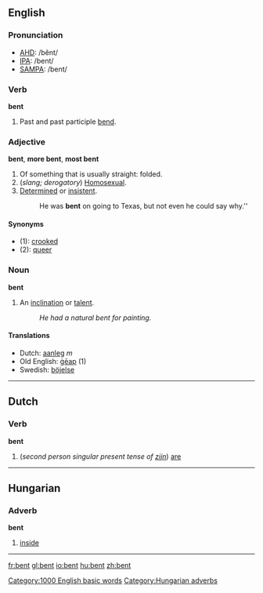 ==English==
===Pronunciation===
*[[w:AHD|AHD]]: /bĕnt/
*[[w:IPA|IPA]]: /bent/
*[[w:SAMPA|SAMPA]]: /bent/

===Verb===
'''bent'''

# Past and past participle [[bend]].

===Adjective===
'''bent''', '''more bent''', '''most bent'''

#Of something that is usually straight: folded.
#(''slang; derogatory'') [[Homosexual]].
#[[determined|Determined]] or [[insistent]].
#:He was '''bent''' on going to Texas, but not even he could say why.''

====Synonyms====
*(1): [[crooked]]
*(2): [[queer]]

===Noun===
'''bent'''

#An [[inclination]] or [[talent]].
#: ''He had a natural bent for painting.''

====Translations====
*Dutch: [[aanleg]] ''m''
*Old English: [[geap|ġēap]] (1)
*Swedish: [[böjelse]]

----

==Dutch==
===Verb===
'''bent'''

#(''second person singular present tense of [[zijn]]'') [[are]]

[[Category:1000 English basic words]]

----

==Hungarian==

=== Adverb ===
'''bent'''

# [[inside]]

[[Category:Hungarian adverbs]]

----

[[fr:bent]]
[[gl:bent]]
[[io:bent]]
[[hu:bent]]
[[zh:bent]]